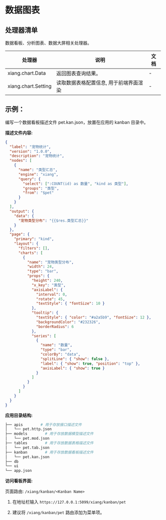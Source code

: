 # 数据图表

## 处理器清单

数据看板、分析图表、数据大屏相关处理器。

| 处理器              | 说明                                   | 文档 |
| ------------------- | -------------------------------------- | ---- |
| xiang.chart.Data    | 返回图表查询结果。                     | -    |
| xiang.chart.Setting | 读取数据表格配置信息, 用于前端界面渲染 | -    |

## 示例：

编写一个数据看板描述文件 pet.kan.json，放置在应用的 kanban 目录中。

**描述文件内容:**

<Detail title="查看源码">

```json
{
  "label": "宠物统计",
  "version": "1.0.0",
  "description": "宠物统计",
  "nodes": [
    {
      "name": "类型汇总",
      "engine": "xiang",
      "query": {
        "select": [":COUNT(id) as 数量", "kind as 类型"],
        "groups": "类型",
        "from": "$pet"
      }
    }
  ],
  "output": {
    "data": {
      "宠物类型分布": "{{$res.类型汇总}}"
    }
  },
  "page": {
    "primary": "kind",
    "layout": {
      "filters": [],
      "charts": [
        {
          "name": "宠物类型分布",
          "width": 24,
          "type": "bar",
          "props": {
            "height": 240,
            "x_key": "类型",
            "axisLabel": {
              "interval": 0,
              "rotate": 45,
              "textStyle": { "fontSize": 10 }
            },
            "tooltip": {
              "textStyle": { "color": "#a2a5b9", "fontSize": 12 },
              "backgroundColor": "#232326",
              "borderRadius": 6
            },
            "series": [
              {
                "name": "数量",
                "type": "bar",
                "colorBy": "data",
                "splitLine": { "show": false },
                "label": { "show": true, "position": "top" },
                "axisLabel": { "show": true }
              }
            ]
          }
        }
      ]
    }
  }
}
```

</Detail>

**应用目录结构:**

```bash
├── apis        # 用于存放接口描述文件
│   └── pet.http.json
├── models        # 用于存放数据模型描述文件
│   └── pet.mod.json
├── tables        # 用于存放数据表格描述文件
│   └── pet.tab.json
├── kanban        # 用于存放数据看板描述文件
│   └── pet.kan.json
├── db
└── ui
└── app.json
```

**访问看板界面:**

页面路由: `/xiang/kanban/<Kanban Name>`

1. 在地址栏输入 `https://127.0.0.1:5099/xiang/kanban/pet`

2. 建议将 `/xiang/kanban/pet` 路由添加为菜单项。

<Div style={{ display: "flex", justifyContent: "space-between" }}>
  <Link type="prev" title="Table" link="参考手册/Widgets/Table"></Link>
  <Link type="next" title="Import" link="参考手册/Widgets/Import"></Link>
</Div>
